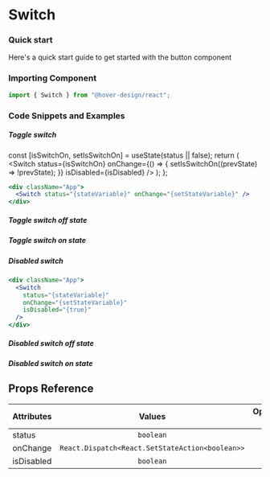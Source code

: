 # Switch

### Quick start

Here's a quick start guide to get started with the button component

### Importing Component

```jsx
import { Switch } from "@hover-design/react";
```

### Code Snippets and Examples

##### Toggle switch


  const [isSwitchOn, setIsSwitchOn] = useState(status || false);
  return (
    <Switch
      status={isSwitchOn}
      onChange={() => {
        setIsSwitchOn((prevState) => !prevState);
      }}
      isDisabled={isDisabled}
    />
  );
};

```jsx
<div className="App">
  <Switch status="{stateVariable}" onChange="{setStateVariable}" />
</div>
```

##### Toggle switch off state

<!-- ![Switch](https://i.imgur.com/jeJP03s.png) -->

<SwitchComponent status={false} />

##### Toggle switch on state

<!-- ![Switch](https://i.imgur.com/vFgYBym.png) -->

<SwitchComponent status={true} />

##### Disabled switch

```jsx
<div className="App">
  <Switch
    status="{stateVariable}"
    onChange="{setStateVariable}"
    isDisabled="{true}"
  />
</div>
```

##### Disabled switch off state

<!-- ![Switch](https://i.imgur.com/XNRGr2e.png) -->

<SwitchComponent status={false} isDisabled={true} />

##### Disabled switch on state

<!-- ![Switch](https://i.imgur.com/Ffyalpo.png) -->

<SwitchComponent status={true} isDisabled={true} />

## Props Reference

| Attributes |                     Values                      | Optional ? |
| :--------- | :---------------------------------------------: | ---------: |
| status     |                    `boolean`                    |         No |
| onChange   | `React.Dispatch<React.SetStateAction<boolean>>` |         No |
| isDisabled |                    `boolean`                    |        Yes |
